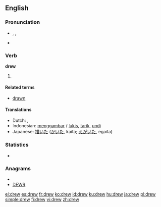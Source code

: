 {{wikipedia|dab=drew}}
{{also|Drew}}
==English==

===Pronunciation===
* {{enPR|dro͞o}}, {{IPA|/druː/}}, {{SAMPA|/dru:/}}
* {{audio|en-us-drew.ogg|Audio (US)}}
*: {{rhymes|uː}}

===Verb===
'''drew'''

# {{irregular simple past of|''[[draw]]''}}

====Related terms====
* [[drawn]]

====Translations====
* Dutch: {{t-|nl|tekende}}, {{t-|nl|tekenden}}
* Indonesian: [[gambar|menggambar]] / [[lukis]], [[tarik]], [[undi]]
* Japanese: [[描いた]] ([[かいた]], kaita; [[えがいた]], egaita)

===Statistics===
* {{rank|fellow|hardly|wind|594|drew|strength|opinion|according}}

===Anagrams===
* {{alphagram|derw}}
* [[DEWR#English|DEWR]]

[[el:drew]]
[[es:drew]]
[[fr:drew]]
[[ko:drew]]
[[id:drew]]
[[ku:drew]]
[[hu:drew]]
[[ja:drew]]
[[pl:drew]]
[[simple:drew]]
[[fi:drew]]
[[vi:drew]]
[[zh:drew]]